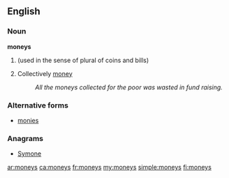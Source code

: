 ==English==

===Noun===
'''moneys'''

# {{plural of|[[money]]}} (used in the sense of plural of coins and bills)
# Collectively [[money]]
#: ''All the moneys collected for the poor was wasted in fund raising.''

===Alternative forms===
* [[monies]]

===Anagrams===
* [[Symone#English|Symone]]

[[ar:moneys]]
[[ca:moneys]]
[[fr:moneys]]
[[my:moneys]]
[[simple:moneys]]
[[fi:moneys]]